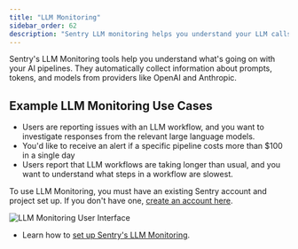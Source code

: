 ```yaml
---
title: "LLM Monitoring"
sidebar_order: 62
description: "Sentry LLM monitoring helps you understand your LLM calls."
---
```


<Include name="feature-stage-alpha.mdx" />

Sentry's LLM Monitoring tools help you understand what's going on with your AI pipelines. They automatically collect information about prompts, tokens, and models from providers like OpenAI and Anthropic.

## Example LLM Monitoring Use Cases

- Users are reporting issues with an LLM workflow, and you want to investigate responses from the relevant large language models.
- You'd like to receive an alert if a specific pipeline costs more than $100 in a single day
- Users report that LLM workflows are taking longer than usual, and you want to understand what steps in a workflow are slowest.

To use LLM Monitoring, you must have an existing Sentry account and project set up. If you don't have one, [create an account here](https://sentry.io/signup/).

![LLM Monitoring User Interface](./img/details-view.png)

- Learn how to [set up Sentry's LLM Monitoring](/product/ai-monitoring/getting-started/).
